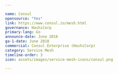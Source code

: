 ---

name: Consul
opensource: "Yes"
link: https://www.consul.io/mesh.html
governance: HashiCorp
primary-lang: Go
announce-date: June 2016
ga-1-date: June 2018
commercial: Consul Enterprise (HashiCorp)
category: Service Mesh
timeline-order: 3
icon: assets/images/service-mesh-icons/consul.png

---
